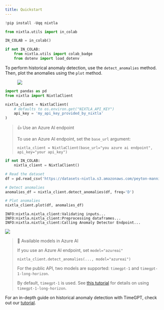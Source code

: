 ```yaml
---
title: Quickstart
---
```



```python
!pip install -Uqq nixtla
```



```python
from nixtla.utils import in_colab
```



```python
IN_COLAB = in_colab()
```



```python
if not IN_COLAB:
    from nixtla.utils import colab_badge
    from dotenv import load_dotenv
```


To perform historical anomaly detection, use the `detect_anomalies`
method. Then, plot the anomalies using the `plot` method.

<figure>
<a
href="https://colab.research.google.com/github/Nixtla/nixtla/blob/main/nbs/docs/capabilities/anomaly-detection/01_quickstart.ipynb"><img
src="https://colab.research.google.com/assets/colab-badge.svg" /></a>
</figure>

```python
import pandas as pd
from nixtla import NixtlaClient
```


```python
nixtla_client = NixtlaClient(
    # defaults to os.environ.get("NIXTLA_API_KEY")
    api_key = 'my_api_key_provided_by_nixtla'
)
```

> 👍 Use an Azure AI endpoint
>
> To use an Azure AI endpoint, set the `base_url` argument:
>
> `nixtla_client = NixtlaClient(base_url="you azure ai endpoint", api_key="your api_key")`


```python
if not IN_COLAB:
    nixtla_client = NixtlaClient()
```


```python
# Read the dataset
df = pd.read_csv('https://datasets-nixtla.s3.amazonaws.com/peyton-manning.csv')

# Detect anomalies
anomalies_df = nixtla_client.detect_anomalies(df, freq='D')

# Plot anomalies
nixtla_client.plot(df, anomalies_df)
```

``` text
INFO:nixtla.nixtla_client:Validating inputs...
INFO:nixtla.nixtla_client:Preprocessing dataframes...
INFO:nixtla.nixtla_client:Calling Anomaly Detector Endpoint...
```

![](01_quickstart_files/figure-markdown_strict/cell-10-output-2.png)

> 📘 Available models in Azure AI
>
> If you use an Azure AI endpoint, set `model="azureai"`
>
> `nixtla_client.detect_anomalies(..., model="azureai")`
>
> For the public API, two models are supported: `timegpt-1` and
> `timegpt-1-long-horizon`.
>
> By default, `timegpt-1` is used. See [this
> tutorial](https://docs.nixtla.io/docs/tutorials-long_horizon_forecasting)
> for details on using `timegpt-1-long-horizon`.

For an in-depth guide on historical anomaly detection with TimeGPT,
check out our
[tutorial](https://docs.nixtla.io/docs/tutorials-anomaly_detection).

